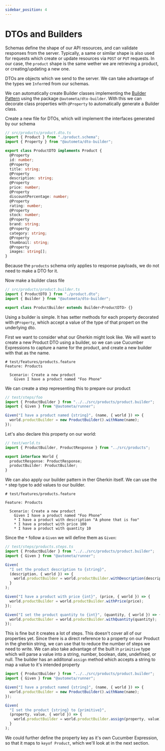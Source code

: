```yaml
---
sidebar_position: 4
---
```


# DTOs and Builders

Schemas define the shape of our API resources, and can validate responses from the server.
Typically, a same or similar shape is also used for requests which create or update resources
via `POST` or `PUT` requests. In our case, the `product` shape is the same wether we are
retrieving a product, or creating/updating a new one.

DTOs are objects which we send to the server. We can take advantage of the types we
`Infer`red from our schemas.

We can automatically create Builder classes implementing the [Builder Pattern](https://en.wikipedia.org/wiki/Builder_pattern)
using the package `@autometa/dto-builder`. With this we can decorate class properties with `@Property` to automatically
generate a Builder class.

Create a new file for DTOs, which will implement the interfaces generated by our schema

```ts
// src/products/product.dto.ts
import { Product } from "./product.schema";
import { Property } from "@autometa/dto-builder";

export class ProductDTO implements Product {
  @Property
  id: number;
  @Property
  title: string;
  @Property
  description: string;
  @Property
  price: number;
  @Property
  discountPercentage: number;
  @Property
  rating: number;
  @Property
  stock: number;
  @Property
  brand: string;
  @Property
  category: string;
  @Property
  thumbnail: string;
  @Property
  images: string[];
}
```

Because the `products` schema only applies to response payloads, we do not need to make a DTO for it.

Now make a builder class file

```ts
// src/products/product.builder.ts
import { ProductDTO } from "./product.dto";
import { Builder } from "@autometa/dto-builder";

export class ProductBuilder extends Builder<ProductDTO> {}
```

Using a builder is simple. It has setter methods for each property decorated with `@Property`,
which accept a value of the type of that propert on the underlying dto.

First we want to consider what our Gherkin might look like. We will want to create a new Product DTO
using a builder, so we can use Cucumber Expressions to capture a name for the product, and create
a new builder with that as the name.

```gherkin
# test/features/products.feature
Feature: Products

  Scenario: Create a new product
    Given I have a product named "Foo Phone"
```

We can create a step representing this to prepare our product

```ts
// test/steps/foo
import { ProductBuilder } from "../../src/products/product.builder";
import { Given } from "@autometa/runner";

Given("I have a product named {string}", (name, { world }) => {
  world.productBuilder = new ProductBuilder().withName(name);
});
```

Let's also declare this property on our world:

```ts
// test/world.ts
import { ProductBuilder, ProductResponse } from "../src/products";

export interface World {
  productResponse: ProductResponse;
  productBuilder: ProductBuilder;
}
```

We can also apply our builder pattern in ther Gherkin itself. We can use the `*` step
type to add values to our builder.

```gherkin
# test/features/products.feature

Feature: Products

  Scenario: Create a new product
    Given I have a product named "Foo Phone"
    * I have a product with description "A phone that is foo"
    * I have a product with price 100
    * I have a product with quantity 10
```

Since the `*` follow a `Given` we will define them as `Given`:

```ts
// test/steps/products.steps.ts
import { ProductBuilder } from "../../src/products/product.builder";
import { Given } from "@autometa/runner";

Given(
  "I set the product description to {string}",
  (description, { world }) => {
    world.productBuilder = world.productBuilder.withDescription(description);
  }
);

Given("I have a product with price {int}", (price, { world }) => {
  world.productBuilder = world.productBuilder.withPrice(price);
});

Given("I set the product quantity to {int}", (quantity, { world }) => {
  world.productBuilder = world.productBuilder.withQuantity(quantity);
});
```

This is fine but it creates a lot of steps. This doesn't cover all of our properties yet.
Since there is a direct reference to a property on our Product in the gherkin string, we can
use that to reduce the number of steps we need to write. We can also take advantage of the
built in `primitive` type which will parse a value into a string, number, boolean, date, undefined,
or null. The builder has an additonal `assign` method which accepts a string to map a value to it's
intended property

```ts
import { ProductBuilder } from "../../src/products/product.builder";
import { Given } from "@autometa/runner";

Given("I have a product named {string}", (name, { world }) => {
  world.productBuilder = new ProductBuilder().withName(name);
});

Given(
  "I set the product {string} to {primitive}",
  (property, value, { world }) => {
    world.productBuilder = world.productBuilder.assign(property, value);
  }
);
```

We could further define the property key as it's own Cucumber Expression, so that it maps
to `keyof Product`, which we'll look at in the next section.
